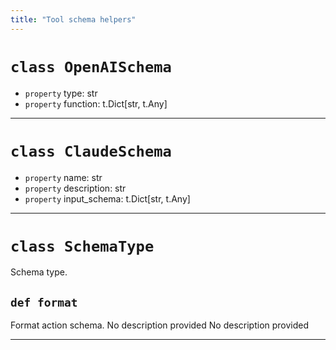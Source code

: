 ```yaml
---
title: "Tool schema helpers"
---
```


# `class OpenAISchema`
* `property` type: str
* `property` function: t.Dict[str, t.Any]
---
# `class ClaudeSchema`
* `property` name: str
* `property` description: str
* `property` input_schema: t.Dict[str, t.Any]
---
# `class SchemaType`
<Card>
Schema type.
</Card>

## `def format`
<Card>
Format action schema.
</Card>
<Card>
<ParamField path="schema" type="t.Dict" required>
No description provided
</ParamField>

</Card>
<Card>
<ParamField path="returns" type="t.Union[t.Dict[str, t.Any], OpenAISchema, ClaudeSchema]">
No description provided
</ParamField>

</Card>

---
